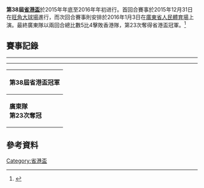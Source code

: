 '''第38屆[[省港盃|省港盃]]'''於2015年年底至2016年年初进行。首回合賽事於2015年12月31日在[[旺角大球場|旺角大球場]]進行，而次回合賽事則安排於2016年1月3日在[[廣東省人民體育場|廣東省人民體育場]]上演。最終廣東隊以兩回合總比數5比4擊敗香港隊，第23次奪得省港盃冠軍。<ref>{{cite web |url=http://www.hkfa.com/news_details/13476 |title=第38屆省港盃首回合賽事 香港代表隊主場迎戰廣東隊 |work=[[香港足球總會|香港足球總會]] |date=2015-12-29 |accessdate=2016-01-03 |archiveurl=https://web.archive.org/web/20160304111601/http://www.hkfa.com/news_details/13476 |archivedate=2016-03-04 }}</ref>

==賽事記錄==
{{footballbox2
| bg = #ccffcc
| date = 第一回合<br>2015年12月31日
| time = 20:00
| team1 = [[香港足球代表隊|香港]]
| first1=
| subs1= 
| score = 1 - 1
| report = [http://www.hkfa.com/ch/match/detail/19061 報告]
| team2 = 廣東
| first2 =
| subs2= 
| goals1 = [[陳俊樂|陳俊樂]] {{goal|39}}
| goals2 = [[蔡鏡源|蔡鏡源]] {{goal|25}}
| stadium = [[旺角大球場|旺角大球場]]
| attendance = 
| referee = [[陳銘肇|陳銘肇]]（香港）
}}
----
{{footballbox2
| bg = #ccffcc
| date = 第二回合<br>2016年1月3日
| team1 = 廣東
| time = 15:30
| first1=
| subs1= 
| score = 4 - 3
| report = [http://www.hkfa.com/ch/match/19062 報告]
| team2 = [[香港足球代表隊|香港]]
| first2 = 
| subs2= 
| goals1 = [[盧琳|盧琳]] {{goal|37|pen.|85}}<br>[[葉楚貴|葉楚貴]] {{goal|54}}<br>[[涂東旭|涂東旭]] {{goal|56}}
| goals2 = [[張志勇|張志勇]] {{goal|21}}<br>[[談樂軒|談樂軒]] {{goal|33}}<br>[[伊達_(足球員)|伊達]] {{goal|48}}
| stadium = [[廣東省人民體育場|廣東省人民體育場]]
| attendance = 
| referee = [[譚海|譚海]]（中國）
}}
----

{| class="wikitable" style="text-align: center; margin: 0 auto; width: 25%"
|-
!第38屆省港盃冠軍
|-
|'''廣東隊'''<br>'''第23次奪冠'''
|}

==參考資料==
{{reflist}}

{{省港盃}}

[[Category:省港盃|Category:省港盃]]